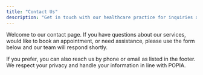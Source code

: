 ```yaml
---
title: "Contact Us"
description: "Get in touch with our healthcare practice for inquiries and appointments."
---
```


Welcome to our contact page. If you have questions about our services, would like to book an appointment, or need assistance, please use the form below and our team will respond shortly.

<BookingWidget />

<ContactForm />

If you prefer, you can also reach us by phone or email as listed in the footer. We respect your privacy and handle your information in line with POPIA.